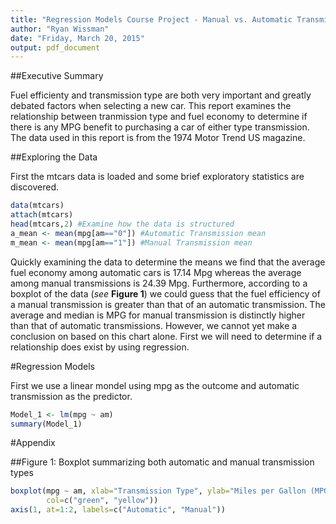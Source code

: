```yaml
---
title: "Regression Models Course Project - Manual vs. Automatic Transmission and MPG"
author: "Ryan Wissman"
date: "Friday, March 20, 2015"
output: pdf_document
---
```


##Executive Summary

Fuel efficienty and transmission type are both very important and greatly debated factors when selecting a new car. This report examines the relationship between tranmission type and fuel economy to determine if there is any MPG benefit to purchasing a car of either type transmission. The data used in this report is from the 1974 Motor Trend US magazine.

<results summary>

##Exploring the Data

First the mtcars data is loaded and some brief exploratory statistics are discovered.

```r
data(mtcars)
attach(mtcars)
head(mtcars,2) #Examine how the data is structured
a_mean <- mean(mpg[am=="0"]) #Automatic Transmission mean
m_mean <- mean(mpg[am=="1"]) #Manual Transmission mean
```

Quickly examining the data to determine the means we find that the average fuel economy among automatic cars is 17.14 Mpg whereas the average among manual transmissions is 24.39 Mpg. Furthermore, according to a boxplot of the data (*see* **Figure 1**) we could guess that the fuel efficiency of a manual transmission is greater than that of an automatic transmission. The average and median is MPG for manual transmission is distinctly higher than that of automatic transmissions. However, we cannot yet make a conclusion on based on this chart alone. First we will need to determine if a relationship does exist by using regression. 

#Regression Models

First we use a linear mondel using mpg as the outcome and automatic transmission as the predictor.

```r
Model_1 <- lm(mpg ~ am)
summary(Model_1)
```


#Appendix

##Figure 1: Boxplot summarizing both automatic and manual transmission types

```r
boxplot(mpg ~ am, xlab="Transmission Type", ylab="Miles per Gallon (MPG)", xaxt="n", main="Transmission and MPG",
        col=c("green", "yellow"))
axis(1, at=1:2, labels=c("Automatic", "Manual"))
```